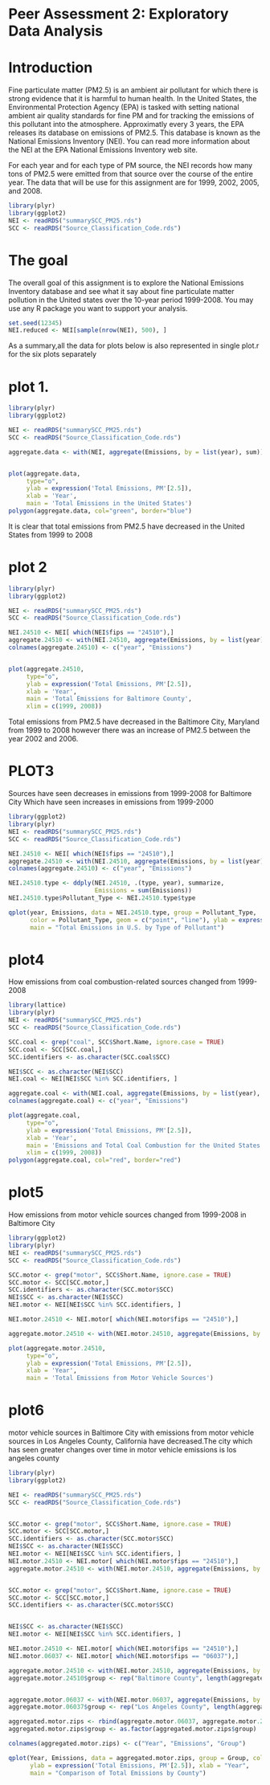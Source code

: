 Peer Assessment 2: Exploratory Data Analysis
============================================
 Introduction
=============
Fine particulate matter (PM2.5) is an ambient air pollutant for which there is strong evidence that it is harmful to human health. In the United States, the Environmental Protection Agency (EPA) is tasked with setting national ambient air quality standards for fine PM and for tracking the emissions of this pollutant into the atmosphere. Approximatly every 3 years, the EPA releases its database on emissions of PM2.5. This database is known as the National Emissions Inventory (NEI). You can read more information about the NEI at the EPA National Emissions Inventory web site.

For each year and for each type of PM source, the NEI records how many tons of PM2.5 were emitted from that source over the course of the entire year. The data that will be use for this assignment are for 1999, 2002, 2005, and 2008.

```r
library(plyr)
library(ggplot2)
NEI <- readRDS("summarySCC_PM25.rds")
SCC <- readRDS("Source_Classification_Code.rds")
```

The goal
=======

The overall goal of this assignment is to explore the National Emissions Inventory database and see what it say about fine particulate matter pollution in the United states over the 10-year period 1999-2008. You may use any R package you want to support your analysis.

```r
set.seed(12345)
NEI.reduced <- NEI[sample(nrow(NEI), 500), ]

```

As a summary,all the data for plots below is also represented in single plot.r for the six plots separately

 plot 1.
=======
```r
library(plyr)
library(ggplot2)

NEI <- readRDS("summarySCC_PM25.rds")
SCC <- readRDS("Source_Classification_Code.rds")

aggregate.data <- with(NEI, aggregate(Emissions, by = list(year), sum))


plot(aggregate.data, 
     type="o", 
     ylab = expression('Total Emissions, PM'[2.5]), 
     xlab = 'Year', 
     main = 'Total Emissions in the United States')
polygon(aggregate.data, col="green", border="blue")

```

It is clear that  total emissions from PM2.5 have decreased in the United States from 1999 to 2008

plot 2
======
```r
library(plyr)
library(ggplot2)

NEI <- readRDS("summarySCC_PM25.rds")
SCC <- readRDS("Source_Classification_Code.rds")

NEI.24510 <- NEI[ which(NEI$fips == "24510"),]
aggregate.24510 <- with(NEI.24510, aggregate(Emissions, by = list(year), sum))
colnames(aggregate.24510) <- c("year", "Emissions")


plot(aggregate.24510, 
     type="o", 
     ylab = expression('Total Emissions, PM'[2.5]), 
     xlab = 'Year', 
     main = 'Total Emissions for Baltimore County',
     xlim = c(1999, 2008))
```

Total emissions from PM2.5 have decreased in the Baltimore City, Maryland from 1999 to 2008 however there was an increase of PM2.5 between the year 2002 and 2006. 

PLOT3
=====

Sources have seen decreases in emissions from 1999-2008 for Baltimore City Which have seen increases in emissions from 1999-2000

```r
library(ggplot2)
library(plyr)
NEI <- readRDS("summarySCC_PM25.rds")
SCC <- readRDS("Source_Classification_Code.rds")

NEI.24510 <- NEI[ which(NEI$fips == "24510"),]
aggregate.24510 <- with(NEI.24510, aggregate(Emissions, by = list(year), sum))
colnames(aggregate.24510) <- c("year", "Emissions")

NEI.24510.type <- ddply(NEI.24510, .(type, year), summarize, 
                        Emissions = sum(Emissions))
NEI.24510.type$Pollutant_Type <- NEI.24510.type$type

qplot(year, Emissions, data = NEI.24510.type, group = Pollutant_Type, 
      color = Pollutant_Type, geom = c("point", "line"), ylab = expression('Total Emissions, PM'[2.5]), xlab = "Year", 
      main = "Total Emissions in U.S. by Type of Pollutant")
```

plot4
====
How emissions from coal combustion-related sources changed from 1999-2008

```r
library(lattice)
library(plyr)
NEI <- readRDS("summarySCC_PM25.rds")
SCC <- readRDS("Source_Classification_Code.rds")

SCC.coal <- grep("coal", SCC$Short.Name, ignore.case = TRUE)
SCC.coal <- SCC[SCC.coal,]
SCC.identifiers <- as.character(SCC.coal$SCC)

NEI$SCC <- as.character(NEI$SCC)
NEI.coal <- NEI[NEI$SCC %in% SCC.identifiers, ]

aggregate.coal <- with(NEI.coal, aggregate(Emissions, by = list(year), sum))
colnames(aggregate.coal) <- c("year", "Emissions")

plot(aggregate.coal, 
     type="o", 
     ylab = expression('Total Emissions, PM'[2.5]), 
     xlab = 'Year', 
     main = 'Emissions and Total Coal Combustion for the United States',
     xlim = c(1999, 2008))
polygon(aggregate.coal, col="red", border="red") 
```

plot5
====
How emissions from motor vehicle sources changed from 1999-2008 in Baltimore City

```r
library(ggplot2)
library(plyr)
NEI <- readRDS("summarySCC_PM25.rds")
SCC <- readRDS("Source_Classification_Code.rds")

SCC.motor <- grep("motor", SCC$Short.Name, ignore.case = TRUE)
SCC.motor <- SCC[SCC.motor,]
SCC.identifiers <- as.character(SCC.motor$SCC)
NEI$SCC <- as.character(NEI$SCC)
NEI.motor <- NEI[NEI$SCC %in% SCC.identifiers, ]

NEI.motor.24510 <- NEI.motor[ which(NEI.motor$fips == "24510"),]

aggregate.motor.24510 <- with(NEI.motor.24510, aggregate(Emissions, by = list(year), sum))

plot(aggregate.motor.24510, 
     type="o", 
     ylab = expression('Total Emissions, PM'[2.5]), 
     xlab = 'Year', 
     main = 'Total Emissions from Motor Vehicle Sources')
```

plot6
=====

motor vehicle sources in Baltimore City with emissions from motor vehicle sources in Los Angeles County, California have decreased.The city which has seen greater changes over time in motor vehicle emissions is los angeles county

```r
library(plyr)
library(ggplot2)

NEI <- readRDS("summarySCC_PM25.rds")
SCC <- readRDS("Source_Classification_Code.rds")


SCC.motor <- grep("motor", SCC$Short.Name, ignore.case = TRUE)
SCC.motor <- SCC[SCC.motor,]
SCC.identifiers <- as.character(SCC.motor$SCC)
NEI$SCC <- as.character(NEI$SCC)
NEI.motor <- NEI[NEI$SCC %in% SCC.identifiers, ]
NEI.motor.24510 <- NEI.motor[ which(NEI.motor$fips == "24510"),]
aggregate.motor.24510 <- with(NEI.motor.24510, aggregate(Emissions, by = list(year), sum))


SCC.motor <- grep("motor", SCC$Short.Name, ignore.case = TRUE)
SCC.motor <- SCC[SCC.motor,]
SCC.identifiers <- as.character(SCC.motor$SCC)


NEI$SCC <- as.character(NEI$SCC)
NEI.motor <- NEI[NEI$SCC %in% SCC.identifiers, ]

NEI.motor.24510 <- NEI.motor[ which(NEI.motor$fips == "24510"),]
NEI.motor.06037 <- NEI.motor[ which(NEI.motor$fips == "06037"),]

aggregate.motor.24510 <- with(NEI.motor.24510, aggregate(Emissions, by = list(year), sum))
aggregate.motor.24510$group <- rep("Baltimore County", length(aggregate.motor.24510[,1]))


aggregate.motor.06037 <- with(NEI.motor.06037, aggregate(Emissions, by = list(year), sum))
aggregate.motor.06037$group <- rep("Los Angeles County", length(aggregate.motor.06037[,1]))

aggregated.motor.zips <- rbind(aggregate.motor.06037, aggregate.motor.24510)
aggregated.motor.zips$group <- as.factor(aggregated.motor.zips$group)

colnames(aggregated.motor.zips) <- c("Year", "Emissions", "Group")

qplot(Year, Emissions, data = aggregated.motor.zips, group = Group, color = Group, geom = c("point", "line"), 
      ylab = expression('Total Emissions, PM'[2.5]), xlab = "Year", 
      main = "Comparison of Total Emissions by County")
```

